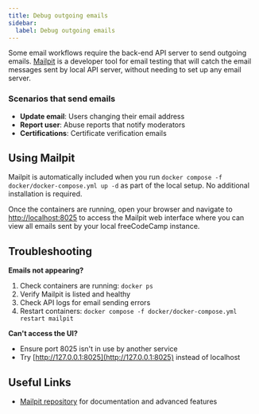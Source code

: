 ```yaml
---
title: Debug outgoing emails
sidebar:
  label: Debug outgoing emails
---
```


Some email workflows require the back-end API server to send outgoing emails. [Mailpit](https://github.com/axllent/mailpit) is a developer tool for email testing that will catch the email messages sent by local API server, without needing to set up any email server.

### Scenarios that send emails

- **Update email**: Users changing their email address
- **Report user**: Abuse reports that notify moderators
- **Certifications**: Certificate verification emails

## Using Mailpit

Mailpit is automatically included when you run `docker compose -f docker/docker-compose.yml up -d` as part of the local setup. No additional installation is required.

Once the containers are running, open your browser and navigate to [http://localhost:8025](http://localhost:8025) to access the Mailpit web interface where you can view all emails sent by your local freeCodeCamp instance.

## Troubleshooting

**Emails not appearing?**

1. Check containers are running: `docker ps`
2. Verify Mailpit is listed and healthy
3. Check API logs for email sending errors
4. Restart containers: `docker compose -f docker/docker-compose.yml restart mailpit`

**Can't access the UI?**

- Ensure port 8025 isn't in use by another service
- Try [http://127.0.0.1:8025](http://127.0.0.1:8025) instead of localhost

## Useful Links

- [Mailpit repository](https://github.com/axllent/mailpit) for documentation and advanced features
